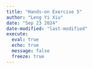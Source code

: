 ```yaml
---
title: "Hands-on Exercise 5"
author: "Leng Yi Xiu"
date: "Sep 23 2024"
date-modified: "last-modified"
execute: 
  eval: true
  echo: true
  message: false
  freeze: true
---
```

